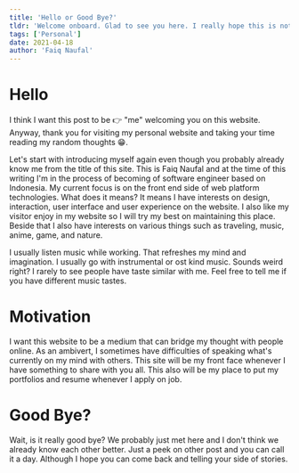 ```yaml
---
title: 'Hello or Good Bye?'
tldr: 'Welcome onboard. Glad to see you here. I really hope this is not the first time and the last time we meet here.'
tags: ['Personal']
date: 2021-04-18
author: 'Faiq Naufal'
---
```


# Hello

I think I want this post to be 👉 "me" welcoming you on this website. Anyway, thank you for visiting my personal website and taking your time reading my random thoughts 😁.

Let's start with introducing myself again even though you probably already know me from the title of this site. This is Faiq Naufal and at the time of this writing I'm in the process of becoming of software engineer based on Indonesia. My current focus is on the front end side of web platform technologies. What does it means? It means I have interests on design, interaction, user interface and user experience on the website. I also like my visitor enjoy in my website so I will try my best on maintaining this place. Beside that I also have interests on various things such as traveling, music, anime, game, and nature.

I usually listen music while working. That refreshes my mind and imagination. I usually go with instrumental or ost kind music. Sounds weird right? I rarely to see people have taste similar with me. Feel free to tell me if you have different music tastes.

# Motivation

I want this website to be a medium that can bridge my thought with people online. As an ambivert, I sometimes have difficulties of speaking what's currently on my mind with others. This site will be my front face whenever I have something to share with you all. This also will be my place to put my portfolios and resume whenever I apply on job.

# Good Bye?

Wait, is it really good bye? We probably just met here and I don't think we already know each other better. Just a peek on other post and you can call it a day. Although I hope you can come back and telling your side of stories.
